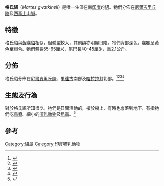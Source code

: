 {{Speciesbox
| name = 格氏貂
| image = Nilgiri marten by N A Nazeer.jpg
| status = VU
| status_system = iucn3.1
| status_ref = <ref name=iucn>{{IUCN2008|assessors=Choudhury, A., Wozencraft, C., Muddapa, D. & Yonzon, P.|year=2008|id=12847|title=Martes gwatkinsii|downloaded=2009-03-11}}</ref>
| genus = Martes
| species = gwatkinsii
| authority = ([[Thomas_Horsfield|Horsfield]], 1851)
}}

'''格氏貂'''（''Martes gwatkinsii''）是唯一生活在南[[印度|印度]]的[[貂|貂]]。牠們分佈在[[尼爾吉里丘陵|尼爾吉里丘陵]]及[[西高止山脈|西高止山脈]]。

==特徵==
格氏貂與[[黃喉貂|黃喉貂]]相似，但體型較大，其前額亦明顯凹陷。牠們背部深色，[[喉嚨|喉嚨]]呈黃色至橙色。牠們體長55-65厘米，尾巴長40-45厘米，重2.1公斤。

==分佈==
格氏貂分佈在[[尼爾吉里丘陵|尼爾吉里丘陵]]、[[果達古|果達古]]南部及[[喀拉拉邦|喀拉拉邦]]北部。<ref>{{Cite journal en|author=Christopher, G. & Jayson, E.A.|year=1996|title=Sightings of Nilgiri marten (''Martes gwatkinsii'' Horsfield) at Peppara Wildlife Sanctuary and Silent Valley National Park, Kerala, India|journal=Small Carnivore Conservation|volume=15|pages=3-4}}</ref><ref>{{Cite journal en|author=Madhusudan, M.D.|year=1995|title=Sighting of the Nilgiri marten (''Martes gwatkinsii'') at Eravikulam National Park, Kerala, India|journal=Small Carnivore Conservation|volume=13|pages=6-7}}</ref><ref>{{Cite journal en|author=Gokula, V. & Ramachandran, N.K.|year=1996|title=A record of the Nilgiri marten (''Martes gwatkinsii'' Horsfield)|journal=J. Bombay nat. Hist. Soc.|volume=93|pages=82}}</ref><ref>{{Cite journal en|author=Muduppa, D.|year=1999|title=Lesser known carnivores of the Western Ghats IN ENVIS Bulletin : Wildlife, Protected areas: Mustelids, Viverrids and Herpestides of India|volume=2|issue=2|pages=65-70|journal=Wildlife Institute of India, Dehra Dun}}</ref>

==生態及行為==
對於格氏貂所知很少。牠們是日間活動的，棲於樹上，有時也會落到地下。有指牠們吃[[鳥類|鳥類]]、細小的[[哺乳動物|哺乳動物]]及[[昆蟲|昆蟲]]。<ref>{{Cite journal en|author=Hutton, A.F.|year=1944|title=Feeding habits of the Nilgiri marten|journal=J. Bombay nat. Hist. Soc.|volume=48|pages=374-375}}</ref>

==參考==
{{reflist}}
{{commons category|Martes gwatkinsii}}
{{Taxonbar|from=Q602823}}

[[Category:貂屬|Category:貂屬]]
[[Category:印度哺乳動物|Category:印度哺乳動物]]
